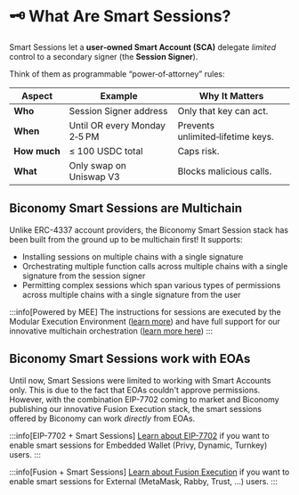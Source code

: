 # 🗝️ What Are Smart Sessions?

Smart Sessions let a **user‑owned Smart Account (SCA)** delegate *limited* control to a 
secondary signer (the **Session Signer**). 

Think of them as programmable “power‑of‑attorney” rules:

| Aspect       | Example                       | Why It Matters                    |
| ------------ | ----------------------------- | --------------------------------- |
| **Who**      | Session Signer address        | Only that key can act.            |
| **When**     | Until  OR every Monday 2‑5 PM | Prevents unlimited‑lifetime keys. |
| **How much** | ≤ 100 USDC total              | Caps risk.                        |
| **What**     | Only swap on Uniswap V3       | Blocks malicious calls.           |

## Biconomy Smart Sessions are Multichain

Unlike ERC-4337 account providers, the Biconomy Smart Session stack has been built
from the ground up to be multichain first! It supports:

- Installing sessions on multiple chains with a single signature
- Orchestrating multiple function calls across multiple chains with a 
single signature from the session signer
- Permitting complex sessions which span various types of permissions across multiple
chains with a single signature from the user

:::info[Powered by MEE]
The instructions for sessions are executed by the Modular Execution Environment ([learn more](/new/learn-about-biconomy/what-is-mee))
and have full support for our innovative multichain orchestration ([learn more here](/new/learn-about-biconomy/understanding-composable-orchestration))
:::

## Biconomy Smart Sessions work with EOAs

Until now, Smart Sessions were limited to working with Smart Accounts only. This is due 
to the fact that EOAs couldn't approve permissions. However, with the combination
EIP-7702 coming to market and Biconomy publishing our innovative Fusion Execution stack,
the smart sessions offered by Biconomy can work _directly_ from EOAs.

:::info[EIP-7702 + Smart Sessions]
[Learn about EIP-7702](/new/getting-started/enable-mee-eoa-7702) if you want to enable smart sessions for Embedded Wallet
(Privy, Dynamic, Turnkey) users.
:::

:::info[Fusion + Smart Sessions]
[Learn about Fusion Execution](/new/getting-started/enable-mee-eoa-fusion) if you want to enable smart sessions for External 
(MetaMask, Rabby, Trust, ...) users.
:::